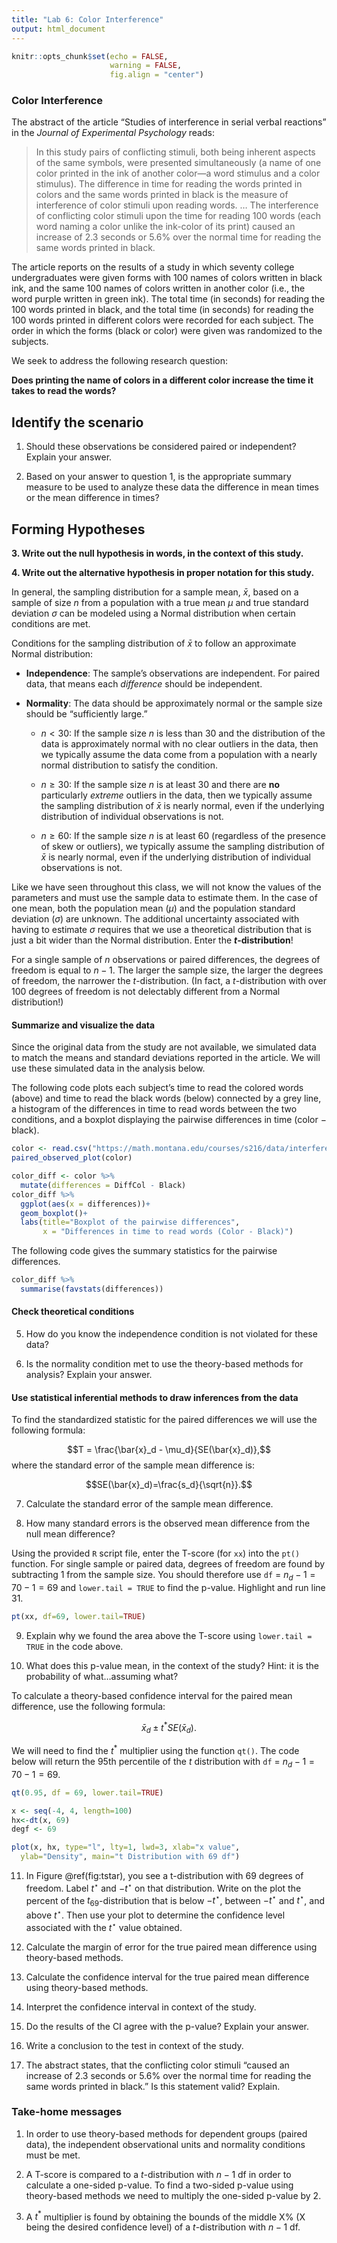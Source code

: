 ```yaml
---
title: "Lab 6: Color Interference"
output: html_document
---
```


```r
knitr::opts_chunk$set(echo = FALSE, 
                      warning = FALSE, 
                      fig.align = "center")
```

### Color Interference

The abstract of the article "Studies of interference in serial verbal reactions"
in the _Journal of Experimental Psychology_ reads:

> In this study pairs of conflicting stimuli, both being inherent aspects of the
same symbols, were presented simultaneously (a name of one color printed in the
ink of another color---a word stimulus and a color stimulus).
> The difference in time for reading the words printed in colors and the same
words printed in black is the measure of interference of color stimuli upon
reading words. ...
> The interference of conflicting color stimuli upon the time for reading 100
words (each word naming a color unlike the ink-color of its print) caused an
increase of 2.3 seconds or 5.6% over the normal time for reading the same words
printed in black.

The article reports on the results of a study in which seventy college
undergraduates were given forms with 100 names of colors written in black ink,
and the same 100 names of colors written in another color (i.e., the word purple
written in green ink).  The total time (in seconds) for reading the 100 words
printed in black, and the total time (in seconds) for reading the 100 words
printed in different colors were recorded for each subject. The order in which
the forms (black or color) were given was randomized to the subjects. 

We seek to address the following research question: 

__Does printing the name of colors in a different color increase the time it takes to read the words?__

## Identify the scenario

1. Should these observations be considered paired or independent?  Explain your answer.


2. Based on your answer to question 1, is the appropriate summary measure to be
used to analyze these data the difference in mean times or the mean difference
in times?

## Forming Hypotheses

__3. Write out the null hypothesis in words, in the context of this study.__


__4. Write out the alternative hypothesis in proper notation for this study.__



In general, the sampling distribution for a sample mean, $\bar{x}$, based on a
sample of size $n$ from a population with a true mean $\mu$ and true standard
deviation $\sigma$ can be modeled using a Normal distribution when certain
conditions are met.

Conditions for the sampling distribution of $\bar{x}$ to follow an approximate
Normal distribution:

* **Independence**: The sample’s observations are independent.  For paired data,
that means each *difference* should be independent.

* **Normality**: The data should be approximately normal or the sample size
should be "sufficiently large."

    - $n < 30$: If the sample size $n$ is less than 30 and the distribution of
    the data is approximately normal with no clear outliers in the data, then we
    typically assume the data come from a population with a nearly normal
    distribution to satisfy the condition.

    - $n \geq 30$: If the sample size $n$ is at least 30 and there are **no**
    particularly *extreme* outliers in the data, then we typically assume the
    sampling distribution of $\bar{x}$ is nearly normal, even if the underlying
    distribution of individual observations is not.
    
    - $n \geq 60$: If the sample size $n$ is at least 60 (regardless of the
    presence of skew or outliers), we typically assume the sampling distribution
    of $\bar{x}$ is nearly normal, even if the underlying distribution of
    individual observations is not.
 
Like we have seen throughout this class, we will not know the values of the
parameters and must use the sample data to estimate them. In the case of one
mean, both the population mean ($\mu$) and the population standard deviation
($\sigma$) are unknown. The additional uncertainty associated with having to
estimate $\sigma$ requires that we use a theoretical distribution that is just
a bit wider than the Normal distribution. Enter the **$t$-distribution**!

For a single sample of $n$ observations or paired differences, the degrees of
freedom is equal to $n-1$. The larger the sample size, the larger the degrees of freedom, the narrower the $t$-distribution. (In fact, a $t$-distribution with 
over 100 degrees of freedom is not delectably different from a Normal
distribution!)

#### Summarize and visualize the data {-}

Since the original data from the study are not available, we simulated data to match the means and standard deviations reported in the article. We will use these simulated data in the analysis below.

<!-- Means of original data: 43.30 s (color), 41.00 (black) -->
<!-- SDs of original data: 6.15 s (color) 4.84 (black) -->

The following code plots each subject's time to read the colored words (above) and time to read the black words (below) connected by a grey line, a histogram of the differences in time to read words between the two conditions, and a boxplot displaying the pairwise differences in time (color $-$ black).

```r
color <- read.csv("https://math.montana.edu/courses/s216/data/interference.csv")
paired_observed_plot(color)

color_diff <- color %>% 
  mutate(differences = DiffCol - Black)
color_diff %>%
  ggplot(aes(x = differences))+
  geom_boxplot()+
  labs(title="Boxplot of the pairwise differences",
       x = "Differences in time to read words (Color - Black)")
```

The following code gives the summary statistics for the pairwise differences.

```r
color_diff %>% 
  summarise(favstats(differences))
```

#### Check theoretical conditions {-}

5.  How do you know the independence condition is not violated for these data?
\vspace{0.8in}

6. Is the normality condition met to use the theory-based methods for analysis?  Explain your answer.
\vspace{1in}

#### Use statistical inferential methods to draw inferences from the data {-}


To find the standardized statistic for the paired differences we will use the following formula:

$$T = \frac{\bar{x}_d - \mu_d}{SE(\bar{x}_d)},$$
where the standard error of the sample mean difference is:

$$SE(\bar{x}_d)=\frac{s_d}{\sqrt{n}}.$$

7.  Calculate the standard error of the sample mean difference.

\vspace{0.5in}

8.  How many standard errors is the observed mean difference from the null mean difference?

\vspace{0.5in}

Using the provided `R` script file, enter the T-score (for `xx`) into the `pt()` function.  For single sample or paired data, degrees of freedom are found by subtracting 1 from the sample size.  You should therefore use `df` = $n_d-1 = 70 - 1 = 69$ and `lower.tail = TRUE` to find the p-value.  Highlight and run line 31.  

```r
pt(xx, df=69, lower.tail=TRUE)
```
9. Explain why we found the area above the T-score using `lower.tail = TRUE` in the code above.
\vspace{0.3in}

10.  What does this p-value mean, in the context of the study?  Hint: it is the probability of what...assuming what?
\vspace{0.8in}


To calculate a theory-based confidence interval for the paired mean difference, use the following formula:

$$\bar{x}_d\pm t^* SE(\bar{x}_d).$$
\newpage

We will need to find the $t^*$ multiplier using the function `qt()`. The code below will return the 95th percentile of the $t$ distribution with `df` = $n_d - 1 = 70 - 1 = 69$. 

```r
qt(0.95, df = 69, lower.tail=TRUE)
```

```r

x <- seq(-4, 4, length=100)
hx<-dt(x, 69)
degf <- 69

plot(x, hx, type="l", lty=1, lwd=3, xlab="x value",
  ylab="Density", main="t Distribution with 69 df")

```

11.  In Figure \@ref(fig:tstar), you see a t-distribution with 69 degrees of freedom. Label $t^\star$ and $-t^\star$ on that distribution.  Write on the plot the percent of the $t_{69}$-distribution that is below $-t^\star$, between $-t^\star$ and $t^\star$, and above $t^\star$.  Then use your plot to determine the confidence level associated with the $t^\star$ value obtained.
\vspace{0.3in}


12.  Calculate the margin of error for the true paired mean difference using theory-based methods.

\vspace{0.6in}

13.  Calculate the confidence interval for the true paired mean difference using theory-based methods.

\vspace{0.6in}


14.  Interpret the confidence interval in context of the study.

\vspace{1in}

15.  Do the results of the CI agree with the p-value?  Explain your answer.

\vspace{0.5in}

16.  Write a conclusion to the test in context of the study.
\vspace{0.6in}


17.  The abstract states, that the conflicting color stimuli "caused an increase of 2.3 seconds or 5.6% over the normal time for reading the same words printed in black." Is this statement valid? Explain.
\vspace{0.6in}


### Take-home messages

1.  In order to use theory-based methods for dependent groups (paired data), the independent observational units and normality conditions must be met.  

2.  A T-score is compared to a $t$-distribution with $n - 1$ df in order to calculate a one-sided p-value. To find a two-sided p-value using theory-based methods we need to multiply the one-sided p-value by 2.  

3.  A $t^*$ multiplier is found by obtaining the bounds of the middle X% (X being the desired confidence level) of a $t$-distribution with $n - 1$ df.
